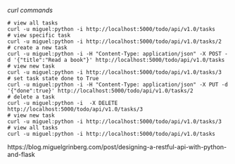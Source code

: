 *curl commands*

~~~~
# view all tasks
curl -u miguel:python -i http://localhost:5000/todo/api/v1.0/tasks
# view specific task
curl -u miguel:python -i http://localhost:5000/todo/api/v1.0/tasks/2
# create a new task
curl -u miguel:python -i -H "Content-Type: application/json" -X POST -d '{"title":"Read a book"}' http://localhost:5000/todo/api/v1.0/tasks
# view new task
curl -u miguel:python -i http://localhost:5000/todo/api/v1.0/tasks/3
# set task state done to True
curl -u miguel:python -i -H "Content-Type: application/json" -X PUT -d '{"done":true}' http://localhost:5000/todo/api/v1.0/tasks/2
# delete a task
curl -u miguel:python -i  -X DELETE http://localhost:5000/todo/api/v1.0/tasks/3
# view new task
curl -u miguel:python -i http://localhost:5000/todo/api/v1.0/tasks/3
# view all tasks
curl -u miguel:python -i http://localhost:5000/todo/api/v1.0/tasks
~~~~

https://blog.miguelgrinberg.com/post/designing-a-restful-api-with-python-and-flask
